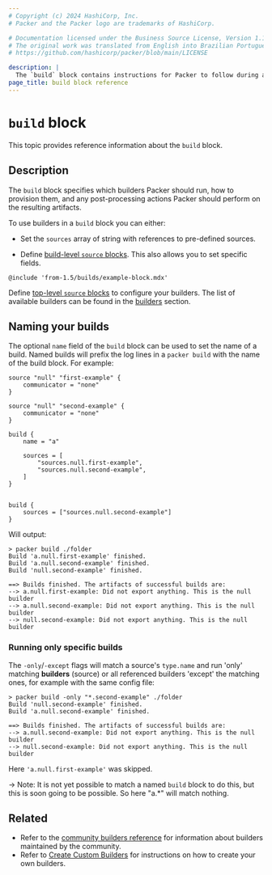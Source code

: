 ```yaml
---
# Copyright (c) 2024 HashiCorp, Inc.
# Packer and the Packer logo are trademarks of HashiCorp.

# Documentation licensed under the Business Source License, Version 1.1.
# The original work was translated from English into Brazilian Portuguese.
# https://github.com/hashicorp/packer/blob/main/LICENSE

description: |
  The `build` block contains instructions for Packer to follow during a build. Learn how to configure the `build` block in your Packer templates.
page_title: build block reference
---
```


# `build` block

This topic provides reference information about the `build` block.


## Description

The `build` block specifies which builders Packer should run, how to provision them,
and any post-processing actions Packer should perform on the resulting artifacts.

To use builders in a `build` block you can either:

- Set the `sources` array of string with references to pre-defined sources.

- Define [build-level `source` blocks](/packer/docs/templates/hcl_templates/blocks/build/source).
  This also allows you to set specific fields.

`@include 'from-1.5/builds/example-block.mdx'`

Define [top-level `source` blocks](/packer/docs/templates/hcl_templates/blocks/source) to configure
your builders. The list of available builders can be found in the
[builders](/packer/docs/builders) section.

## Naming your builds

The optional `name` field of the `build` block can be used to set the name of a
build. Named builds will prefix the log lines in a `packer build` with the name
of the build block. For example:

```hcl
source "null" "first-example" {
    communicator = "none"
}

source "null" "second-example" {
    communicator = "none"
}

build {
    name = "a"

    sources = [
        "sources.null.first-example",
        "sources.null.second-example",
    ]
}


build {
    sources = ["sources.null.second-example"]
}
```

Will output:

```shell-session
> packer build ./folder
Build 'a.null.first-example' finished.
Build 'a.null.second-example' finished.
Build 'null.second-example' finished.

==> Builds finished. The artifacts of successful builds are:
--> a.null.first-example: Did not export anything. This is the null builder
--> a.null.second-example: Did not export anything. This is the null builder
--> null.second-example: Did not export anything. This is the null builder
```

### Running only specific builds

The `-only`/`-except` flags will match a source's `type.name` and run 'only'
matching **builders** (source) or all referenced builders 'except' the matching
ones, for example with the same config file:

```shell-session
> packer build -only "*.second-example" ./folder
Build 'null.second-example' finished.
Build 'a.null.second-example' finished.

==> Builds finished. The artifacts of successful builds are:
--> a.null.second-example: Did not export anything. This is the null builder
--> null.second-example: Did not export anything. This is the null builder
```

Here `'a.null.first-example'` was skipped.

-> Note: It is not yet possible to match a named `build` block to do this, but
this is soon going to be possible. So here "a.\*" will match nothing.

## Related

- Refer to the [community builders reference](/packer/docs/community-tools#community-builders) for information about builders maintained by the community.
- Refer to [Create Custom Builders](/packer/docs/plugins/creation/custom-builders) for instructions on how to create your own builders.
